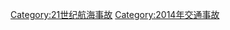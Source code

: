 {{cat topic in year| topic=航海事故| year=2014}}

[[Category:21世纪航海事故|Category:21世纪航海事故]]
[[Category:2014年交通事故|Category:2014年交通事故]]